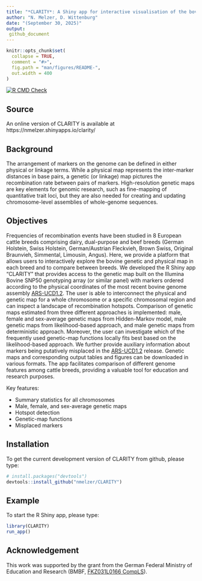 ```yaml
---
title: "*CLARITY*: A Shiny app for interactive visualisation of the bovine physical-genetic map"
author: "N. Melzer, D. Wittenburg"
date: "(September 30, 2025)"
output: 
 github_document
---
```


```r
knitr::opts_chunk$set(
  collapse = TRUE,
  comment = "#>",
  fig.path = "man/figures/README-",
  out.width = 400
)
```

<!-- badges: start  -->
[![R CMD Check](https://github.com/nmelzer/CLARITY/actions/workflows/R-CMD-check.yaml/badge.svg)](https://github.com/nmelzer/CLARITY/actions/workflows/R-CMD-check.yaml)
⁠<!-- badges: end -->

## Source

An online version of CLARITY is available at https://nmelzer.shinyapps.io/clarity/


## Background 
The arrangement of markers on the genome can be defined in either physical or linkage terms. While a physical map represents the inter-marker distances in base pairs, a genetic (or linkage) map pictures the recombination rate between pairs of markers. High-resolution genetic maps are key elements for genomic research, such as fine-mapping of quantitative trait loci, but they are also needed for creating and updating chromosome-level assemblies of whole-genome sequences. 

## Objectives

Frequencies of recombination events have been studied in 8 European
cattle breeds comprising dairy, dual-purpose and beef breeds (German
Holstein, Swiss Holstein, German/Austrian Fleckvieh, Brown Swiss,
Original Braunvieh, Simmental, Limousin, Angus). Here, we provide a
platform that allows users to interactively explore the bovine genetic
and physical map in each breed and to compare between breeds. We developed the R Shiny app “CLARITY”
that provides access to the genetic map built on the Illumina Bovine
SNP50 genotyping array (or similar panel) with markers ordered according
to the physical coordinates of the most recent bovine genome assembly
[ARS-UCD1.2](https://bovinegenome.elsiklab.missouri.edu/downloads/ARS-UCD1.2).
The user is able to interconnect the physical and genetic map for a
whole chromosome or a specific chromosomal region and can inspect a
landscape of recombination hotspots. Comparison of genetic maps estimated from three different approaches is implemented: male, female and sex-average genetic maps from Hidden-Markov model, male genetic maps from likelihood-based approach, and
male genetic maps from deterministic approach. Moreover, the user can investigate
which of the frequently used genetic-map functions locally fits best based on the likelihood-based approach. We
further provide auxiliary information about markers being putatively
misplaced in the
[ARS-UCD1.2](https://bovinegenome.elsiklab.missouri.edu/downloads/ARS-UCD1.2)
release. Genetic maps and corresponding output tables and figures can be downloaded
in various formats. The app facilitates comparison of different
genome features among cattle breeds, providing a valuable tool for
education and research purposes.

Key features:

- Summary statistics for all chromosomes
- Male, female, and sex-average genetic maps
- Hotspot detection
- Genetic-map functions
- Misplaced markers


## Installation

To get the current development version of CLARITY from github, please type:

```r
# install.packages("devtools")
devtools::install_github("nmelzer/CLARITY")
```

## Example

To start the R Shiny app, please type:

```r
library(CLARITY)
run_app()
```

## Acknowledgement
This work was supported by the grant from the German Federal Ministry of Education and Research (BMBF,  [FKZ031L0166 CompLS](https://www.gesundheitsforschung-bmftr.de/de/clarity-die-entwicklung-einer-kombinierten-physisch-genetischen-karte-fur-eine-9212.php)).


